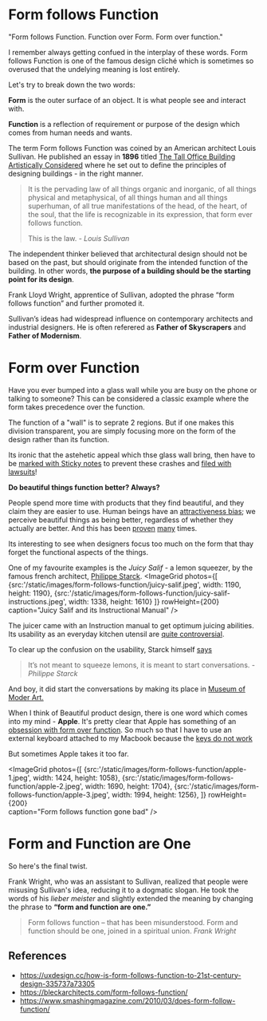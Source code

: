 
# Form follows Function

"Form follows Function. Function over Form. Form over function."

I remember always getting confued in the interplay of these words. Form follows Function is one of the famous design cliché which is sometimes so overused that the undelying meaning is lost entirely.

Let's try to break down the two words:

**Form** is the outer surface of an object. It is what people see and interact with.

**Function** is a reflection of requirement or purpose of the design which comes from human needs and wants.

The term Form follows Function was coined by an American architect Louis Sullivan.
He published an essay in **1896** titled [The Tall Office Building Artistically Considered](https://ocw.mit.edu/courses/architecture/4-205-analysis-of-contemporary-architecture-fall-2009/readings/MIT4_205F09_Sullivan.pdf)
where he set out to define the principles of designing buildings - in the right manner.

> It is the pervading law of all things organic and inorganic, of all things physical and metaphysical, of all things human and all things superhuman, of all true manifestations of the head, of the heart, of the soul, that the life is recognizable in its expression, that form ever follows function.
>
> This is the law.
> <cite>- Louis Sullivan</cite>

The independent thinker believed that architectural design should not be based on the past, but should originate from the intended function of the building.
In other words, **the purpose of a building should be the starting point for its design**.

Frank Lloyd Wright, apprentice of Sullivan, adopted the phrase “form follows function” and further promoted it.

Sullivan’s ideas had widespread influence on contemporary architects and industrial designers.
He is often referered as **Father of Skyscrapers** and **Father of Modernism**.

# Form over Function

Have you ever bumped into a glass wall while you are busy on the phone or talking to someone? This can be considered a classic example where the form takes precedence over the function.

The function of a "wall" is to seprate 2 regions. But if one makes this division transparent, you are simply focusing more on the form of the design rather than its function.

Its ironic that the astehetic appeal which thse glass wall bring, then have to be [marked with Sticky notes](https://www.theguardian.com/technology/2018/mar/05/apple-park-workers-hurt-glass-walls-norman-foster-steve-jobs) to prevent these crashes and [filed with lawsuits](https://newyork.cbslocal.com/2012/03/25/octegenarian-sues-apple-for-collision-related-injury/)!

**Do beautiful things function better? Always?**

People spend more time with products that they find beautiful, and they claim they are easier to use.
Human beings have an [attractiveness bias](http://vanseodesign.com/web-design/faces-in-images/); we perceive beautiful things as being better, regardless of whether they actually are better.
And this has been [proven](https://alistapart.com/article/indefenseofeyecandy/) [many](https://research.google/pubs/pub38315/) times.

Its interesting to see when designers focus too much on the form that thay forget the functional aspects of the things.

One of my favourite examples is the _Juicy Salif_ - a lemon squeezer, by the famous french architect, [Philippe Starck](https://www.starck.com/).
<ImageGrid
photos={[
{src:'/static/images/form-follows-function/juicy-salif.jpeg', width: 1190, height: 1190},
{src:'/static/images/form-follows-function/juicy-salif-instructions.jpeg', width: 1338, height: 1610}
]}
rowHeight={200}  
caption="Juicy Salif and its Instructional Manual"
/>

The juicer came with an Instruction manual to get optimum juicing abilities. Its usability as an everyday kitchen utensil are [quite controversial](https://www.youtube.com/watch?v=QSk4nC2hjgM).

To clear up the confusion on the usability, Starck himself [says](https://www.independent.co.uk/property/interiors/the-secret-history-of-philippe-starcks-lemon-squeezer-1972849.html)

> It’s not meant to squeeze lemons, it is meant to start conversations.
> <cite>- Philippe Starck</cite>

And boy, it did start the conversations by making its place in [Museum of Moder Art.](https://www.moma.org/collection/works/1825)

When I think of Beautiful product design, there is one word which comes into my mind - **Apple**.
It's pretty clear that Apple has something of an [obsession with form over function](https://www.forbes.com/sites/markrogowsky/2014/09/09/in-picking-form-over-function-apple-gave-the-iphone-6-a-lousy-battery/#333ae7ea31bb).
So much so that I have to use an external keyboard attached to my Macbook because the [keys do not work](https://www.cnbc.com/2019/03/27/macbook-keyboard-apple-apologizes-for-broken-laptop-keyboards.html)

But sometimes Apple takes it too far.

<ImageGrid
photos={[
{src:'/static/images/form-follows-function/apple-1.jpeg', width: 1424, height: 1058},
{src:'/static/images/form-follows-function/apple-2.jpeg', width: 1690, height: 1704},
{src:'/static/images/form-follows-function/apple-3.jpeg', width: 1994, height: 1256},
]}
rowHeight={200}  
caption="Form follows function gone bad"
/>

# Form and Function are One

So here's the final twist.

Frank Wright, who was an assistant to Sullivan, realized that people were misusing Sullivan's idea, reducing it to a dogmatic slogan. He took the words of his _lieber meister_ and slightly extended the meaning by changing the phrase to **“form and function are one.”**

> Form follows function – that has been misunderstood. Form and function should be one, joined in a spiritual union.
> <cite>Frank Wright</cite>

## References

- https://uxdesign.cc/how-is-form-follows-function-to-21st-century-design-335737a73305
- https://bleckarchitects.com/form-follows-function/
- https://www.smashingmagazine.com/2010/03/does-form-follow-function/
